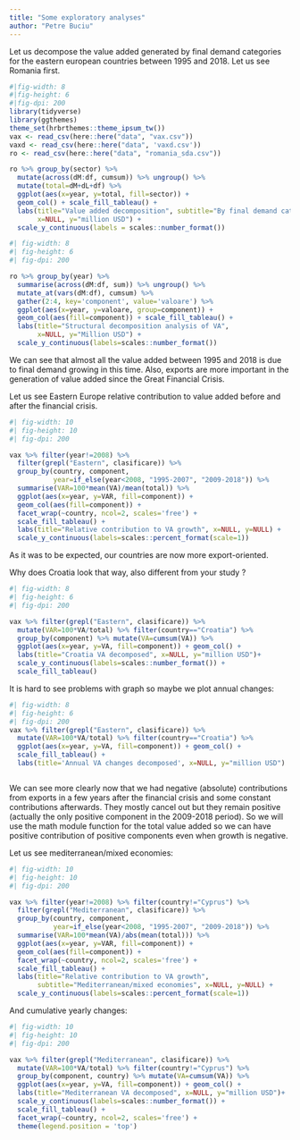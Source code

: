 ```yaml
---
title: "Some exploratory analyses"
author: "Petre Buciu"
---
```


Let us decompose the value added generated by final demand categories for the eastern european countries between 1995 and 2018. Let us see Romania first.

```r
#|fig-width: 8
#|fig-height: 6
#|fig-dpi: 200
library(tidyverse)
library(ggthemes)
theme_set(hrbrthemes::theme_ipsum_tw())
vax <- read_csv(here::here("data", "vax.csv"))
vaxd <- read_csv(here::here("data", 'vaxd.csv'))
ro <- read_csv(here::here("data", "romania_sda.csv"))

ro %>% group_by(sector) %>% 
  mutate(across(dM:df, cumsum)) %>% ungroup() %>% 
  mutate(total=dM+dL+df) %>% 
  ggplot(aes(x=year, y=total, fill=sector)) + 
  geom_col() + scale_fill_tableau() + 
  labs(title="Value added decomposition", subtitle="By final demand categories",
       x=NULL, y="million USD") + 
  scale_y_continuous(labels = scales::number_format())
```

```r
#| fig-width: 8
#| fig-height: 6
#| fig-dpi: 200

ro %>% group_by(year) %>% 
  summarise(across(dM:df, sum)) %>% ungroup() %>% 
  mutate_at(vars(dM:df), cumsum) %>% 
  gather(2:4, key='component', value='valoare') %>% 
  ggplot(aes(x=year, y=valoare, group=component)) + 
  geom_col(aes(fill=component)) + scale_fill_tableau() +
  labs(title="Structural decomposition analysis of VA", 
       x=NULL, y="Million USD") +
  scale_y_continuous(labels=scales::number_format())

```

We can see that almost all the value added between 1995 and 2018 is due to final demand growing in this time. Also, exports are more important in the generation of value added since the Great Financial Crisis.

Let us see Eastern Europe relative contribution to value added before and after the financial crisis.

```r
#| fig-width: 10
#| fig-height: 10
#| fig-dpi: 200

vax %>% filter(year!=2008) %>% 
  filter(grepl("Eastern", clasificare)) %>% 
  group_by(country, component, 
           year=if_else(year<2008, "1995-2007", "2009-2018")) %>% 
  summarise(VAR=100*mean(VA)/mean(total)) %>% 
  ggplot(aes(x=year, y=VAR, fill=component)) + 
  geom_col(aes(fill=component)) + 
  facet_wrap(~country, ncol=2, scales='free') + 
  scale_fill_tableau() + 
  labs(title="Relative contribution to VA growth", x=NULL, y=NULL) +
  scale_y_continuous(labels=scales::percent_format(scale=1))
```

As it was to be expected, our countries are now more export-oriented.

Why does Croatia look that way, also different from your study ?

```r
#| fig-width: 8
#| fig-height: 6
#| fig-dpi: 200

vax %>% filter(grepl("Eastern", clasificare)) %>% 
  mutate(VAR=100*VA/total) %>% filter(country=="Croatia") %>% 
  group_by(component) %>% mutate(VA=cumsum(VA)) %>% 
  ggplot(aes(x=year, y=VA, fill=component)) + geom_col() +
  labs(title="Croatia VA decomposed", x=NULL, y="million USD")+
  scale_y_continuous(labels=scales::number_format()) +
  scale_fill_tableau()
```

It is hard to see problems with graph so maybe we plot annual changes:

```r
#| fig-width: 8
#| fig-height: 6
#| fig-dpi: 200
vax %>% filter(grepl("Eastern", clasificare)) %>% 
  mutate(VAR=100*VA/total) %>% filter(country=="Croatia") %>% 
  ggplot(aes(x=year, y=VA, fill=component)) + geom_col() + 
  scale_fill_tableau() + 
  labs(title='Annual VA changes decomposed', x=NULL, y="million USD")



```

We can see more clearly now that we had negative (absolute) contributions from exports in a few years after the financial crisis and some constant contributions afterwards. They mostly cancel out but they remain positive (actually the only positive component in the 2009-2018 period). So we will use the math module function for the total value added so we can have positive contribution of positive components even when growth is negative.

Let us see mediterranean/mixed economies:

```r
#| fig-width: 10
#| fig-height: 10
#| fig-dpi: 200

vax %>% filter(year!=2008) %>% filter(country!="Cyprus") %>%
  filter(grepl("Mediterranean", clasificare)) %>% 
  group_by(country, component, 
           year=if_else(year<2008, "1995-2007", "2009-2018")) %>% 
  summarise(VAR=100*mean(VA)/abs(mean(total))) %>% 
  ggplot(aes(x=year, y=VAR, fill=component)) + 
  geom_col(aes(fill=component)) + 
  facet_wrap(~country, ncol=2, scales='free') + 
  scale_fill_tableau() + 
  labs(title="Relative contribution to VA growth", 
       subtitle="Mediterranean/mixed economies", x=NULL, y=NULL) +
  scale_y_continuous(labels=scales::percent_format(scale=1))
```

And cumulative yearly changes:

```r
#| fig-width: 10
#| fig-height: 10
#| fig-dpi: 200

vax %>% filter(grepl("Mediterranean", clasificare)) %>% 
  mutate(VAR=100*VA/total) %>% filter(country!="Cyprus") %>%
  group_by(component, country) %>% mutate(VA=cumsum(VA)) %>% 
  ggplot(aes(x=year, y=VA, fill=component)) + geom_col() +
  labs(title="Mediterranean VA decomposed", x=NULL, y="million USD")+
  scale_y_continuous(labels=scales::number_format()) +
  scale_fill_tableau() +
  facet_wrap(~country, ncol=2, scales='free') +
  theme(legend.position = 'top')
```
